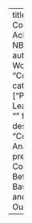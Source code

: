 ---
title: "Courtside Contrasts: College Achievements and NBA Realities
author: "Jia Yee Wong"
date: "Coming soon"
categories: ["Python","Machine Learning"]
image: ""
format: html
description: "Coming soon: Analyzing and predicting the Correlation Between College Basketball Success and NBA Career Outcomes"


------------------------------------------------------------------------
